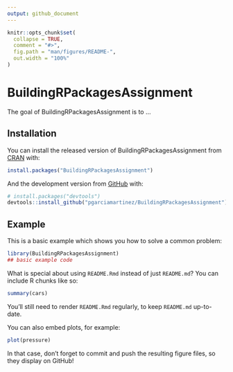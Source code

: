 ```yaml
---
output: github_document
---
```


<!-- README.md is generated from README.Rmd. Please edit that file -->

```r
knitr::opts_chunk$set(
  collapse = TRUE,
  comment = "#>",
  fig.path = "man/figures/README-",
  out.width = "100%"
)
```

# BuildingRPackagesAssignment

<!-- badges: start -->
<!-- badges: end -->

The goal of BuildingRPackagesAssignment is to ...

## Installation

You can install the released version of BuildingRPackagesAssignment from [CRAN](https://CRAN.R-project.org) with:

``` r
install.packages("BuildingRPackagesAssignment")
```

And the development version from [GitHub](https://github.com/) with:

``` r
# install.packages("devtools")
devtools::install_github("pgarciamartinez/BuildingRPackagesAssignment")
```
## Example

This is a basic example which shows you how to solve a common problem:

```r
library(BuildingRPackagesAssignment)
## basic example code
```

What is special about using `README.Rmd` instead of just `README.md`? You can include R chunks like so:

```r
summary(cars)
```

You'll still need to render `README.Rmd` regularly, to keep `README.md` up-to-date.

You can also embed plots, for example:

```r
plot(pressure)
```

In that case, don't forget to commit and push the resulting figure files, so they display on GitHub!
